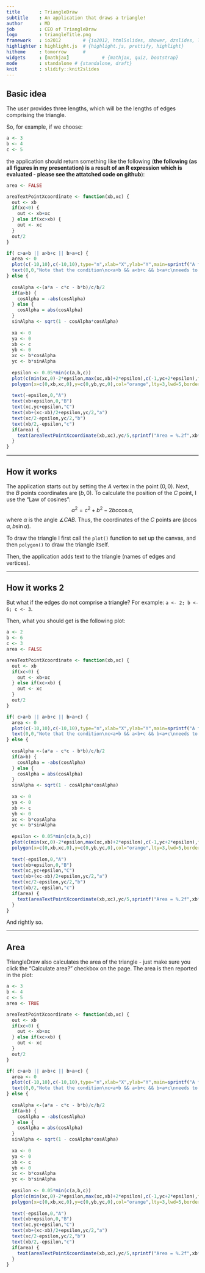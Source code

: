 ```yaml
---
title       : TriangleDraw
subtitle    : An application that draws a triangle!
author      : MD
job         : CEO of TriangleDraw
logo        : triangleTitle.png
framework   : io2012        # {io2012, html5slides, shower, dzslides, landslide}
highlighter : highlight.js  # {highlight.js, prettify, highlight}
hitheme     : tomorrow      # 
widgets     : [mathjax]            # {mathjax, quiz, bootstrap}
mode        : standalone # {standalone, draft}
knit        : slidify::knit2slides
---
```




## Basic idea

The user provides three lengths, which will be the lengths of edges comprising the triangle.



So, for example, if we choose:

```r
a <- 3
b <- 4
c <- 5
```

the application should return something like the following (**the following (as all figures in my presentation) is a result of an R expression which is evaluated - please see the attatched code on github**):

```r

area <- FALSE

areaTextPointXcoordinate <- function(xb,xc) {
  out <- xb
  if(xc<0) {
    out <- xb+xc
  } else if(xc>xb) {
    out <- xc
  }
  out/2
}

if( c>a+b || a>b+c || b>a+c) {
  area <- 0
  plot(c(-10,10),c(-10,10),type="n",xlab="X",ylab="Y",main=sprintf("A triangle with edges\n(a,b,c) = (%.2f, %.2f, %.2f) DOES NOT EXIST",a,b,c),asp=1)
  text(0,0,"Note that the condition\nc<a+b && a<b+c && b<a+c\nneeds to be satisfied")
} else {
  
  cosAlpha <-(a*a - c*c - b*b)/c/b/2
  if(a>b) {
    cosAlpha = -abs(cosAlpha)
  } else {
    cosAlpha = abs(cosAlpha)
  }
  sinAlpha <- sqrt(1 - cosAlpha*cosAlpha)
  
  xa <- 0
  ya <- 0
  xb <- c
  yb <- 0
  xc <- b*cosAlpha
  yc <- b*sinAlpha
  
  epsilon <- 0.05*min(c(a,b,c))
  plot(c(min(xc,0)-2*epsilon,max(xc,xb)+2*epsilon),c(-1,yc+2*epsilon),type="n",xlab="X",ylab="Y",main=sprintf("A triangle with edges\n(a,b,c) = (%.2f, %.2f, %.2f)",a,b,c),asp=1)
  polygon(x=c(0,xb,xc,0),y=c(0,yb,yc,0),col="orange",lty=3,lwd=5,border="red")
  
  text(-epsilon,0,"A")
  text(xb+epsilon,0,"B")
  text(xc,yc+epsilon,"C")
  text(xb+(xc-xb)/2+epsilon,yc/2,"a")
  text(xc/2-epsilon,yc/2,"b")
  text(xb/2,-epsilon,"c")
  if(area) {
    text(areaTextPointXcoordinate(xb,xc),yc/5,sprintf("Area = %.2f",xb*yc/2),font=4)
  }
}
```

---

## How it works

The application starts out by setting the $A$ vertex in the point $(0,0)$.
Next, the $B$ points coordinates are $(b,0)$.
To calculate the position of the $C$ point, I use the "Law of cosines": $$a^2 = c^2 + b^2 - 2bc \cos\alpha,$$ where $\alpha$ is the angle $\measuredangle CAB$. Thus, the coordinates of the $C$ points are $(b\cos\alpha,b\sin\alpha)$.

To draw the triangle I first call the ```plot()``` function to set up the canvas, and then ```polygon()``` to draw the triangle itself.

Then, the application adds text to the triangle (names of edges and vertices).

---

## How it works 2

But what if the edges do not comprise a triangle? For example: ```a <- 2; b <- 6; c <- 3```.

Then, what you should get is the following plot:

```r
a <- 2
b <- 6
c <- 3
area <- FALSE

areaTextPointXcoordinate <- function(xb,xc) {
  out <- xb
  if(xc<0) {
    out <- xb+xc
  } else if(xc>xb) {
    out <- xc
  }
  out/2
}

if( c>a+b || a>b+c || b>a+c) {
  area <- 0
  plot(c(-10,10),c(-10,10),type="n",xlab="X",ylab="Y",main=sprintf("A triangle with edges\n(a,b,c) = (%.2f, %.2f, %.2f) DOES NOT EXIST",a,b,c),asp=1)
  text(0,0,"Note that the condition\nc<a+b && a<b+c && b<a+c\nneeds to be satisfied")
} else {
  
  cosAlpha <-(a*a - c*c - b*b)/c/b/2
  if(a>b) {
    cosAlpha = -abs(cosAlpha)
  } else {
    cosAlpha = abs(cosAlpha)
  }
  sinAlpha <- sqrt(1 - cosAlpha*cosAlpha)
  
  xa <- 0
  ya <- 0
  xb <- c
  yb <- 0
  xc <- b*cosAlpha
  yc <- b*sinAlpha
  
  epsilon <- 0.05*min(c(a,b,c))
  plot(c(min(xc,0)-2*epsilon,max(xc,xb)+2*epsilon),c(-1,yc+2*epsilon),type="n",xlab="X",ylab="Y",main=sprintf("A triangle with edges\n(a,b,c) = (%.2f, %.2f, %.2f)",a,b,c),asp=1)
  polygon(x=c(0,xb,xc,0),y=c(0,yb,yc,0),col="orange",lty=3,lwd=5,border="red")
  
  text(-epsilon,0,"A")
  text(xb+epsilon,0,"B")
  text(xc,yc+epsilon,"C")
  text(xb+(xc-xb)/2+epsilon,yc/2,"a")
  text(xc/2-epsilon,yc/2,"b")
  text(xb/2,-epsilon,"c")
  if(area) {
    text(areaTextPointXcoordinate(xb,xc),yc/5,sprintf("Area = %.2f",xb*yc/2),font=4)
  }
}
```

And rightly so.

---

## Area

TriangleDraw also calculates the area of the triangle - just make sure you click the "Calculate area?" checkbox on the page. The area is then reported in the plot:

```r
a <- 3
b <- 4
c <- 5
area <- TRUE

areaTextPointXcoordinate <- function(xb,xc) {
  out <- xb
  if(xc<0) {
    out <- xb+xc
  } else if(xc>xb) {
    out <- xc
  }
  out/2
}

if( c>a+b || a>b+c || b>a+c) {
  area <- 0
  plot(c(-10,10),c(-10,10),type="n",xlab="X",ylab="Y",main=sprintf("A triangle with edges\n(a,b,c) = (%.2f, %.2f, %.2f) DOES NOT EXIST",a,b,c),asp=1)
  text(0,0,"Note that the condition\nc<a+b && a<b+c && b<a+c\nneeds to be satisfied")
} else {
  
  cosAlpha <-(a*a - c*c - b*b)/c/b/2
  if(a>b) {
    cosAlpha = -abs(cosAlpha)
  } else {
    cosAlpha = abs(cosAlpha)
  }
  sinAlpha <- sqrt(1 - cosAlpha*cosAlpha)
  
  xa <- 0
  ya <- 0
  xb <- c
  yb <- 0
  xc <- b*cosAlpha
  yc <- b*sinAlpha
  
  epsilon <- 0.05*min(c(a,b,c))
  plot(c(min(xc,0)-2*epsilon,max(xc,xb)+2*epsilon),c(-1,yc+2*epsilon),type="n",xlab="X",ylab="Y",main=sprintf("A triangle with edges\n(a,b,c) = (%.2f, %.2f, %.2f)",a,b,c),asp=1)
  polygon(x=c(0,xb,xc,0),y=c(0,yb,yc,0),col="orange",lty=3,lwd=5,border="red")
  
  text(-epsilon,0,"A")
  text(xb+epsilon,0,"B")
  text(xc,yc+epsilon,"C")
  text(xb+(xc-xb)/2+epsilon,yc/2,"a")
  text(xc/2-epsilon,yc/2,"b")
  text(xb/2,-epsilon,"c")
  if(area) {
    text(areaTextPointXcoordinate(xb,xc),yc/5,sprintf("Area = %.2f",xb*yc/2),font=4)
  }
}
```